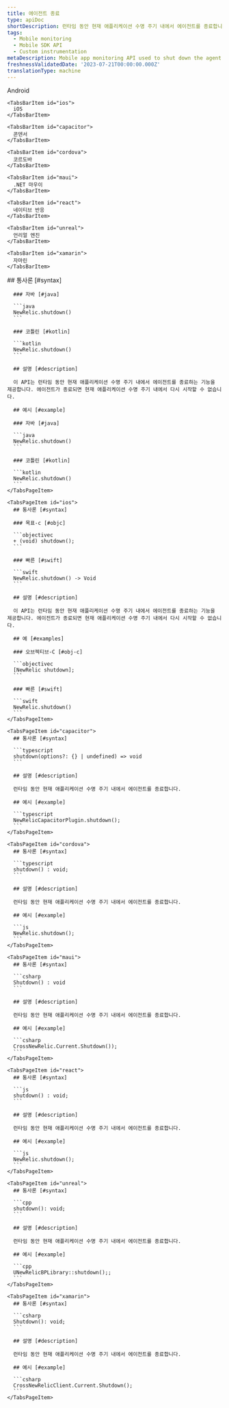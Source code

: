 ```yaml
---
title: 에이전트 종료
type: apiDoc
shortDescription: 런타임 동안 현재 애플리케이션 수명 주기 내에서 에이전트를 종료합니다.
tags:
  - Mobile monitoring
  - Mobile SDK API
  - Custom instrumentation
metaDescription: Mobile app monitoring API used to shut down the agent within the current application lifecycle during runtime.
freshnessValidatedDate: '2023-07-21T00:00:00.000Z'
translationType: machine
---
```


<Tabs>
  <TabsBar>
    <TabsBarItem id="android">
      Android
    </TabsBarItem>

    <TabsBarItem id="ios">
      iOS
    </TabsBarItem>

    <TabsBarItem id="capacitor">
      콘덴서
    </TabsBarItem>

    <TabsBarItem id="cordova">
      코르도바
    </TabsBarItem>

    <TabsBarItem id="maui">
      .NET 마우이
    </TabsBarItem>

    <TabsBarItem id="react">
      네이티브 반응
    </TabsBarItem>

    <TabsBarItem id="unreal">
      언리얼 엔진
    </TabsBarItem>

    <TabsBarItem id="xamarin">
      자마린
    </TabsBarItem>
  </TabsBar>

  <TabsPages>
    <TabsPageItem id="android">
      ## 통사론 [#syntax]

      ### 자바 [#java]

      ```java
      NewRelic.shutdown()
      ```

      ### 코틀린 [#kotlin]

      ```kotlin
      NewRelic.shutdown()
      ```

      ## 설명 [#description]

      이 API는 런타임 동안 현재 애플리케이션 수명 주기 내에서 에이전트를 종료하는 기능을 제공합니다. 에이전트가 종료되면 현재 애플리케이션 수명 주기 내에서 다시 시작할 수 없습니다.

      ## 예시 [#example]

      ### 자바 [#java]

      ```java
      NewRelic.shutdown()
      ```

      ### 코틀린 [#kotlin]

      ```kotlin
      NewRelic.shutdown()
      ```
    </TabsPageItem>

    <TabsPageItem id="ios">
      ## 통사론 [#syntax]

      ### 목표-c [#objc]

      ```objectivec
      + (void) shutdown();
      ```

      ### 빠른 [#swift]

      ```swift
      NewRelic.shutdown() -> Void
      ```

      ## 설명 [#description]

      이 API는 런타임 동안 현재 애플리케이션 수명 주기 내에서 에이전트를 종료하는 기능을 제공합니다. 에이전트가 종료되면 현재 애플리케이션 수명 주기 내에서 다시 시작할 수 없습니다.

      ## 예 [#examples]

      ### 오브젝티브-C [#obj-c]

      ```objectivec
      [NewRelic shutdown];
      ```

      ### 빠른 [#swift]

      ```swift
      NewRelic.shutdown()
      ```
    </TabsPageItem>

    <TabsPageItem id="capacitor">
      ## 통사론 [#syntax]

      ```typescript
      shutdown(options?: {} | undefined) => void
      ```

      ## 설명 [#description]

      런타임 동안 현재 애플리케이션 수명 주기 내에서 에이전트를 종료합니다.

      ## 예시 [#example]

      ```typescript
      NewRelicCapacitorPlugin.shutdown();
      ```
    </TabsPageItem>

    <TabsPageItem id="cordova">
      ## 통사론 [#syntax]

      ```typescript
      shutdown() : void;
      ```

      ## 설명 [#description]

      런타임 동안 현재 애플리케이션 수명 주기 내에서 에이전트를 종료합니다.

      ## 예시 [#example]

      ```js
      NewRelic.shutdown();
      ```
    </TabsPageItem>

    <TabsPageItem id="maui">
      ## 통사론 [#syntax]

      ```csharp
      Shutdown() : void
      ```

      ## 설명 [#description]

      런타임 동안 현재 애플리케이션 수명 주기 내에서 에이전트를 종료합니다.

      ## 예시 [#example]

      ```csharp
      CrossNewRelic.Current.Shutdown());
      ```
    </TabsPageItem>

    <TabsPageItem id="react">
      ## 통사론 [#syntax]

      ```js
      shutdown() : void;
      ```

      ## 설명 [#description]

      런타임 동안 현재 애플리케이션 수명 주기 내에서 에이전트를 종료합니다.

      ## 예시 [#example]

      ```js
      NewRelic.shutdown();
      ```
    </TabsPageItem>

    <TabsPageItem id="unreal">
      ## 통사론 [#syntax]

      ```cpp
      shutdown(): void;
      ```

      ## 설명 [#description]

      런타임 동안 현재 애플리케이션 수명 주기 내에서 에이전트를 종료합니다.

      ## 예시 [#example]

      ```cpp
      UNewRelicBPLibrary::shutdown();;
      ```
    </TabsPageItem>

    <TabsPageItem id="xamarin">
      ## 통사론 [#syntax]

      ```csharp
      Shutdown(): void;
      ```

      ## 설명 [#description]

      런타임 동안 현재 애플리케이션 수명 주기 내에서 에이전트를 종료합니다.

      ## 예시 [#example]

      ```csharp
      CrossNewRelicClient.Current.Shutdown();
      ```
    </TabsPageItem>
  </TabsPages>
</Tabs>